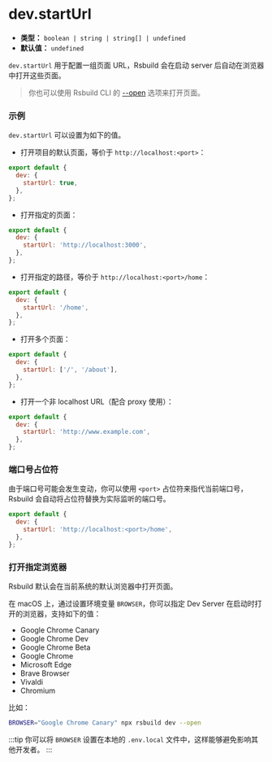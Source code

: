 # dev.startUrl

- **类型：** `boolean | string | string[] | undefined`
- **默认值：** `undefined`

`dev.startUrl` 用于配置一组页面 URL，Rsbuild 会在启动 server 后自动在浏览器中打开这些页面。

> 你也可以使用 Rsbuild CLI 的 [--open](/guide/basic/cli#打开页面) 选项来打开页面。

### 示例

`dev.startUrl` 可以设置为如下的值。

- 打开项目的默认页面，等价于 `http://localhost:<port>`：

```js
export default {
  dev: {
    startUrl: true,
  },
};
```

- 打开指定的页面：

```js
export default {
  dev: {
    startUrl: 'http://localhost:3000',
  },
};
```

- 打开指定的路径，等价于 `http://localhost:<port>/home`：

```js
export default {
  dev: {
    startUrl: '/home',
  },
};
```

- 打开多个页面：

```js
export default {
  dev: {
    startUrl: ['/', '/about'],
  },
};
```

- 打开一个非 localhost URL（配合 proxy 使用）：

```js
export default {
  dev: {
    startUrl: 'http://www.example.com',
  },
};
```

### 端口号占位符

由于端口号可能会发生变动，你可以使用 `<port>` 占位符来指代当前端口号，Rsbuild 会自动将占位符替换为实际监听的端口号。

```js
export default {
  dev: {
    startUrl: 'http://localhost:<port>/home',
  },
};
```

### 打开指定浏览器

Rsbuild 默认会在当前系统的默认浏览器中打开页面。

在 macOS 上，通过设置环境变量 `BROWSER`，你可以指定 Dev Server 在启动时打开的浏览器，支持如下的值：

- Google Chrome Canary
- Google Chrome Dev
- Google Chrome Beta
- Google Chrome
- Microsoft Edge
- Brave Browser
- Vivaldi
- Chromium

比如：

```bash
BROWSER="Google Chrome Canary" npx rsbuild dev --open
```

:::tip
你可以将 `BROWSER` 设置在本地的 `.env.local` 文件中，这样能够避免影响其他开发者。
:::
